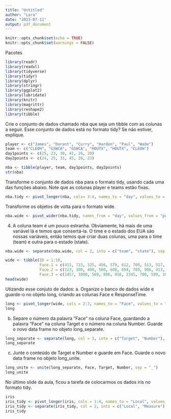 ```yaml
---
title: "Untitled"
author: "Lara"
date: "2023-07-11"
output: pdf_document
---
```


```r
knitr::opts_chunk$set(echo = TRUE)
knitr::opts_chunk$set(warnings = FALSE)
```

Pacotes
```r
library(readr)
library(readxl)
library(tidyverse)
library(tidyr)
library(dplyr)
library(stringr)
library(ggplot2)
library(lubridate)
library(knitr)
library(magrittr)
library(reshape2)
library(tibble)
```

Crie o conjunto de dados chamado nba que seja um tibble com as colunas a seguir. Esse conjunto de dados está no formato tidy? Se não estiver, explique.
```r
player <- c("James", "Durant", "Curry", "Harden", "Paul", "Wade")
team <- c("CLEOH", "GSWCA", "GSWCA", "HOUTX", "HOUTX", "CLEOH")
day1points <- c(25, 23, 30, 41, 26, 20)
day2points <- c(24, 25, 33, 45, 26, 23)

nba <- tibble(player, team, day1points, day2points)
str(nba)
```
Transforme o conjunto de dados nba para o formato tidy, usando cada uma das funções abaixo. Note que as colunas player e teams estão fixas.
```r
nba.tidy <- pivot_longer(nba, cols= 3:4, names_to = "day", values_to = "points")
``` 

Transforme os objetos de volta para o formato wide.

```r
nba.wide <- pivot_wider(nba.tidy, names_from = "day", values_from = "points")
``` 

4. A coluna team é um pouco estranha. Obviamente, há mais de uma variável lá e temos que consertá-la. O time e o estado dos EUA são nossas variáveis, então temos que criar duas colunas, uma para o time (team) e outra para o estado (state).
```r
nba.wide <- separate(nba.wide, col = 2, into = c("team", "state"), sep = 3)
``` 


```r
wide <- tibble(ID = 1:10,
               Face.1 = c(411, 723, 325, 456, 579, 612, 709, 513, 527, 379),
               Face.2 = c(123, 300, 400, 500, 600, 654, 789, 906, 413, 567),
               Face.3 = c(1457, 1000, 569, 896, 956, 2345, 780, 599, 1023, 678))
head(wide)
``` 
Utizando esse conjuto de dados:
a. Organize o banco de dados wide e guarde-o no objeto long, criando as colunas Face e ResponseTime.
```r
long <- pivot_longer(wide, cols = 2:3, names_to = "Face", values_to = "ResponseTime")
long
``` 
b. Separe o número da palavra “Face” na coluna Face, guardando a palavra “Face” na coluna Target e o número na coluna Number. Guarde o novo data frame no objeto long_separate.

```r
long_separate <- separate(long, col = 3, into = c("Target", "Number"), sep = "\\.")
long_separate
``` 
c. Junte o conteúdo de Target e Number e guarde em Face. Guarde o novo data frame no objeto long_unite.

```r
long_unite <- unite(long_separate, Face, Target, Number, sep = "_")
long_unite
``` 
No último slide da aula, ficou a tarefa de colocarmos os dados iris no formato tidy.
```r
iris
iris_tidy <- pivot_longer(iris, cols = 1:4, names_to = "Local", values_to = "Values")
iris_tidy <- separate(iris_tidy, col = 2, into = c("Local", "Measure"), sep = "\\.")
iris_tidy
``` 

```r
``` 




